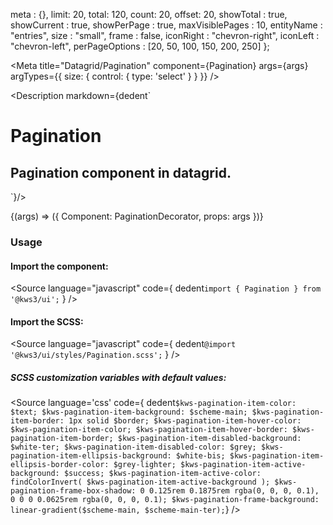 
  meta : {},
  limit: 20,
  total: 120,
  count: 20,
  offset: 20,
  showTotal : true,
  showCurrent : true,
  showPerPage : true,
  maxVisiblePages : 10,
  entityName : "entries",
  size : "small",
  frame : false,
  iconRight : "chevron-right",
  iconLeft : "chevron-left",
  perPageOptions : [20, 50, 100, 150, 200, 250]
};


<Version />

<Meta
  title="Datagrid/Pagination"
  component={Pagination}
  args={args}
  argTypes={{
    size: {
      control: {
        type: 'select'
      }
    }
  }}
/>

<Description markdown={dedent`
# Pagination
## Pagination component in datagrid.
`}/>

<Canvas>
  <Story
  name="Pagination"
  args={args}
  >
  {(args) => ({
    Component: PaginationDecorator,
    props: args
  })}
  </Story>
</Canvas>

<ArgsTable story="Pagination" />


### Usage
#### Import the component:
<Source
  language="javascript"
  code={
    dedent`import { Pagination } from '@kws3/ui';`
  }
/>

#### Import the SCSS:
<Source
  language="javascript"
  code={
    dedent`@import '@kws3/ui/styles/Pagination.scss';`
  }
/>

##### SCSS customization variables with default values:
<Source
  language='css'
  code={ dedent`
    $kws-pagination-item-color: $text;
  $kws-pagination-item-background: $scheme-main;
    $kws-pagination-item-border: 1px solid $border;
    $kws-pagination-item-hover-color: $kws-pagination-item-color;
    $kws-pagination-item-hover-border: $kws-pagination-item-border;
    $kws-pagination-item-disabled-background: $white-ter;
    $kws-pagination-item-disabled-color: $grey;
    $kws-pagination-item-ellipsis-background: $white-bis;
    $kws-pagination-item-ellipsis-border-color: $grey-lighter;
    $kws-pagination-item-active-background: $success;
    $kws-pagination-item-active-color: findColorInvert(
      $kws-pagination-item-active-background
    );
    $kws-pagination-frame-box-shadow: 0 0.125rem 0.1875rem rgba(0, 0, 0, 0.1),
      0 0 0 0.0625rem rgba(0, 0, 0, 0.1);
    $kws-pagination-frame-background: linear-gradient($scheme-main, $scheme-main-ter);
  `}
/>